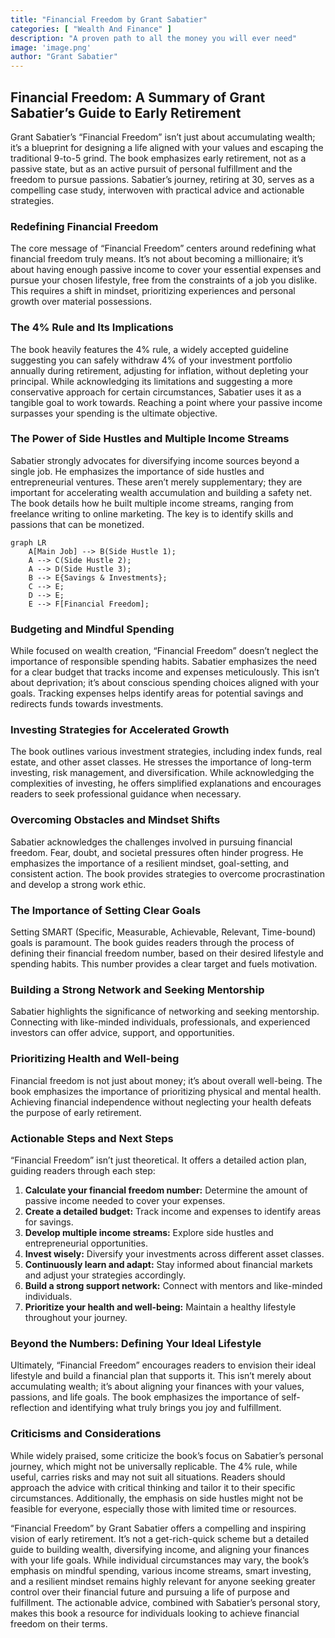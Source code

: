 ```yaml
---
title: "Financial Freedom by Grant Sabatier"
categories: [ "Wealth And Finance" ]
description: "A proven path to all the money you will ever need"
image: 'image.png'
author: "Grant Sabatier"
---
```

## Financial Freedom: A Summary of Grant Sabatier's Guide to Early Retirement

Grant Sabatier's "Financial Freedom" isn't just about accumulating wealth; it's a blueprint for designing a life aligned with your values and escaping the traditional 9-to-5 grind. The book emphasizes early retirement, not as a passive state, but as an active pursuit of personal fulfillment and the freedom to pursue passions.  Sabatier's journey, retiring at 30, serves as a compelling case study, interwoven with practical advice and actionable strategies.

### Redefining Financial Freedom

The core message of "Financial Freedom" centers around redefining what financial freedom truly means. It's not about becoming a millionaire; it's about having enough passive income to cover your essential expenses and pursue your chosen lifestyle, free from the constraints of a job you dislike.  This requires a shift in mindset, prioritizing experiences and personal growth over material possessions.

### The 4% Rule and Its Implications

The book heavily features the 4% rule, a widely accepted guideline suggesting you can safely withdraw 4% of your investment portfolio annually during retirement, adjusting for inflation, without depleting your principal. While acknowledging its limitations and suggesting a more conservative approach for certain circumstances, Sabatier uses it as a tangible goal to work towards.  Reaching a point where your passive income surpasses your spending is the ultimate objective.

###  The Power of Side Hustles and Multiple Income Streams

Sabatier strongly advocates for diversifying income sources beyond a single job. He emphasizes the importance of side hustles and entrepreneurial ventures. These aren't merely supplementary; they are important for accelerating wealth accumulation and building a safety net. The book details how he built multiple income streams, ranging from freelance writing to online marketing. The key is to identify skills and passions that can be monetized.

```mermaid
graph LR
    A[Main Job] --> B(Side Hustle 1);
    A --> C(Side Hustle 2);
    A --> D(Side Hustle 3);
    B --> E{Savings & Investments};
    C --> E;
    D --> E;
    E --> F[Financial Freedom];
```

### Budgeting and Mindful Spending

While focused on wealth creation, "Financial Freedom" doesn't neglect the importance of responsible spending habits.  Sabatier emphasizes the need for a clear budget that tracks income and expenses meticulously. This isn't about deprivation; it's about conscious spending choices aligned with your goals. Tracking expenses helps identify areas for potential savings and redirects funds towards investments.

### Investing Strategies for Accelerated Growth

The book outlines various investment strategies, including index funds, real estate, and other asset classes.  He stresses the importance of long-term investing, risk management, and diversification.  While acknowledging the complexities of investing, he offers simplified explanations and encourages readers to seek professional guidance when necessary.

###  Overcoming Obstacles and Mindset Shifts

Sabatier acknowledges the challenges involved in pursuing financial freedom. Fear, doubt, and societal pressures often hinder progress. He emphasizes the importance of a resilient mindset, goal-setting, and consistent action.  The book provides strategies to overcome procrastination and develop a strong work ethic.

### The Importance of Setting Clear Goals

Setting SMART (Specific, Measurable, Achievable, Relevant, Time-bound) goals is paramount.  The book guides readers through the process of defining their financial freedom number, based on their desired lifestyle and spending habits.  This number provides a clear target and fuels motivation.

### Building a Strong Network and Seeking Mentorship

Sabatier highlights the significance of networking and seeking mentorship. Connecting with like-minded individuals, professionals, and experienced investors can offer advice, support, and opportunities.

###  Prioritizing Health and Well-being

Financial freedom is not just about money; it's about overall well-being.  The book emphasizes the importance of prioritizing physical and mental health.  Achieving financial independence without neglecting your health defeats the purpose of early retirement.

###  Actionable Steps and Next Steps

"Financial Freedom" isn't just theoretical. It offers a detailed action plan, guiding readers through each step:

1. **Calculate your financial freedom number:** Determine the amount of passive income needed to cover your expenses.
2. **Create a detailed budget:** Track income and expenses to identify areas for savings.
3. **Develop multiple income streams:** Explore side hustles and entrepreneurial opportunities.
4. **Invest wisely:** Diversify your investments across different asset classes.
5. **Continuously learn and adapt:** Stay informed about financial markets and adjust your strategies accordingly.
6. **Build a strong support network:** Connect with mentors and like-minded individuals.
7. **Prioritize your health and well-being:** Maintain a healthy lifestyle throughout your journey.

###  Beyond the Numbers: Defining Your Ideal Lifestyle

Ultimately, "Financial Freedom" encourages readers to envision their ideal lifestyle and build a financial plan that supports it. This isn't merely about accumulating wealth; it's about aligning your finances with your values, passions, and life goals.  The book emphasizes the importance of self-reflection and identifying what truly brings you joy and fulfillment.

###  Criticisms and Considerations

While widely praised, some criticize the book's focus on Sabatier's personal journey, which might not be universally replicable.  The 4% rule, while useful, carries risks and may not suit all situations.  Readers should approach the advice with critical thinking and tailor it to their specific circumstances.  Additionally, the emphasis on side hustles might not be feasible for everyone, especially those with limited time or resources.



"Financial Freedom" by Grant Sabatier offers a compelling and inspiring vision of early retirement.  It's not a get-rich-quick scheme but a detailed guide to building wealth, diversifying income, and aligning your finances with your life goals.  While individual circumstances may vary, the book’s emphasis on mindful spending, various income streams, smart investing, and a resilient mindset remains highly relevant for anyone seeking greater control over their financial future and pursuing a life of purpose and fulfillment.  The actionable advice, combined with Sabatier's personal story, makes this book a resource for individuals looking to achieve financial freedom on their terms.

